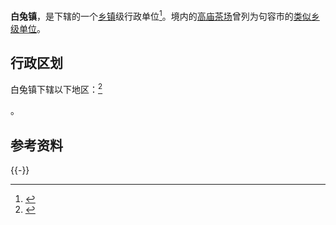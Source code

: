 {{中国乡级行政区|32/11/83/103/000}}

'''白兔镇'''，是{{PRC admin/fullname|32/11/83/103/000|3}}下辖的一个[[乡镇|乡镇]]级行政单位<ref>{{PRC admin/ref sgc|{{PRC admin/parent|32/11/83/103/000}}}}</ref>。境内的[[高庙茶场|高庙茶场]]曾列为句容市的[[类似乡级单位|类似乡级单位]]。

== 行政区划 ==

白兔镇下辖以下地区：<ref>{{PRC admin/ref sgc|32/11/83/103/000}}</ref>

{{PRC admin/children|32/11/83/103/000}}。

== 参考资料 ==
{{Reflist}}

{{-}}
{{PRC admin/navcat|32/11/83/103/000}}
{{江苏行政区划小作品}}